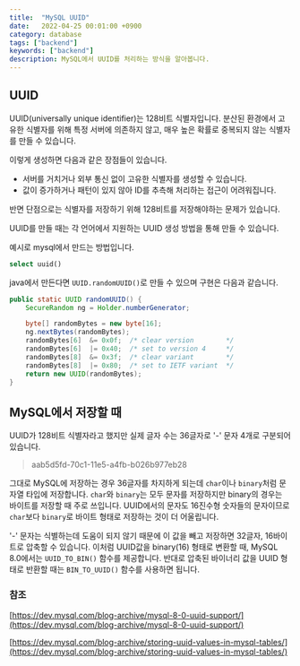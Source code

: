 ```yaml
---
title:  "MySQL UUID"
date:   2022-04-25 00:01:00 +0900
category: database
tags: ["backend"]
keywords: ["backend"]
description: MySQL에서 UUID를 처리하는 방식을 알아봅니다.
---
```


## UUID
UUID(universally unique identifier)는 128비트 식별자입니다.
분산된 환경에서 고유한 식별자를 위해 특정 서버에 의존하지 않고, 매우 높은 확률로 중복되지 않는 식별자를 만들 수 있습니다.

이렇게 생성하면 다음과 같은 장점들이 있습니다.
- 서버를 거치거나 외부 통신 없이 고유한 식별자를 생성할 수 있습니다.
- 값이 증가하거나 패턴이 있지 않아 ID를 추측해 처리하는 접근이 어려워집니다.

반면 단점으로는 식별자를 저장하기 위해 128비트를 저장해야하는 문제가 있습니다.

UUID를 만들 때는 각 언어에서 지원하는 UUID 생성 방법을 통해 만들 수 있습니다.

예시로 mysql에서 만드는 방법입니다.
```sql
select uuid()
```

java에서 만든다면 `UUID.randomUUID()`로 만들 수 있으며 구현은 다음과 같습니다.
```java
public static UUID randomUUID() {
    SecureRandom ng = Holder.numberGenerator;

    byte[] randomBytes = new byte[16];
    ng.nextBytes(randomBytes);
    randomBytes[6]  &= 0x0f;  /* clear version        */
    randomBytes[6]  |= 0x40;  /* set to version 4     */
    randomBytes[8]  &= 0x3f;  /* clear variant        */
    randomBytes[8]  |= 0x80;  /* set to IETF variant  */
    return new UUID(randomBytes);
}
```

## MySQL에서 저장할 때
UUID가 128비트 식별자라고 했지만 실제 글자 수는 36글자로 '-' 문자 4개로 구분되어 있습니다.
> aab5d5fd-70c1-11e5-a4fb-b026b977eb28

그대로 MySQL에 저장하는 경우 36글자를 차지하게 되는데 `char`이나 `binary`처럼 문자열 타입에 저장합니다.
`char`와 `binary`는 모두 문자를 저장하지만 binary의 경우는 바이트를 저장할 때 주로 쓰입니다.
UUID에서의 문자도 16진수형 숫자들의 문자이므로 `char`보다 `binary`로 바이트 형태로 저장하는 것이 더 어울립니다.

'-' 문자는 식별하는데 도움이 되지 않기 때문에 이 값을 빼고 저장하면 32글자, 16바이트로 압축할 수 있습니다.
이처럼 UUID값을 binary(16) 형태로 변환할 때, MySQL 8.0에서는 `UUID_TO_BIN()` 함수를 제공합니다.
반대로 압축된 바이너리 값을 UUID 형태로 반환할 때는 `BIN_TO_UUID()` 함수를 사용하면 됩니다.

### 참조
[https://dev.mysql.com/blog-archive/mysql-8-0-uuid-support/](https://dev.mysql.com/blog-archive/mysql-8-0-uuid-support/)

[https://dev.mysql.com/blog-archive/storing-uuid-values-in-mysql-tables/](https://dev.mysql.com/blog-archive/storing-uuid-values-in-mysql-tables/)